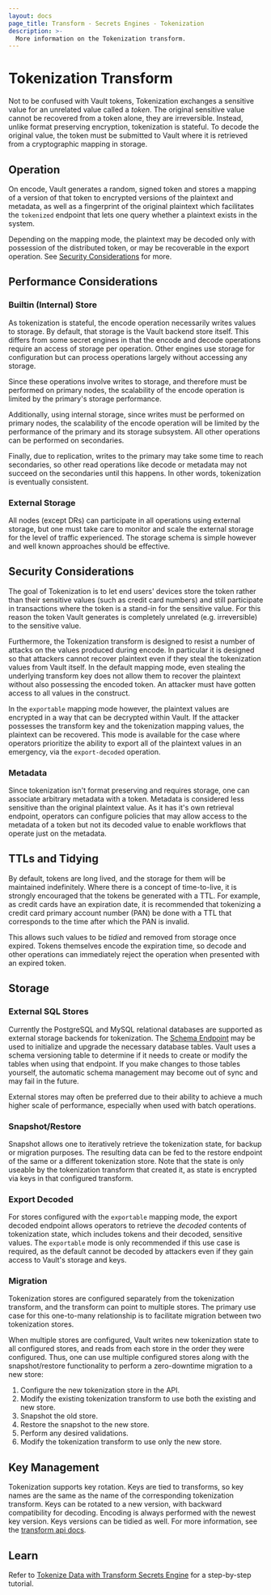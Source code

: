 ```yaml
---
layout: docs
page_title: Transform - Secrets Engines - Tokenization
description: >-
  More information on the Tokenization transform.
---
```


# Tokenization Transform

Not to be confused with Vault tokens, Tokenization exchanges a
sensitive value for an unrelated value called a _token_. The original sensitive
value cannot be recovered from a token alone, they are irreversible. Instead,
unlike format preserving encryption, tokenization is stateful. To decode the
original value, the token must be submitted to Vault where it is
retrieved from a cryptographic mapping in storage.

## Operation

On encode, Vault generates a random, signed token and stores a mapping of a
version of that token to encrypted versions of the plaintext and metadata, as
well as a fingerprint of the original plaintext which facilitates the `tokenized`
endpoint that lets one query whether a plaintext exists in the system.

Depending on the mapping mode, the plaintext may be decoded only with possession
of the distributed token, or may be recoverable in the export operation. See
[Security Considerations](#security-considerations) for more.

## Performance Considerations

### Builtin (Internal) Store

As tokenization is stateful, the encode operation necessarily writes values to
storage. By default, that storage is the Vault backend store itself. This
differs from some secret engines in that the encode and decode operations require
an access of storage per operation. Other engines use storage for configuration
but can process operations largely without accessing any storage.

Since these operations involve writes to storage, and therefore must be performed
on primary nodes, the scalability of the encode operation is limited by the
primary's storage performance.

Additionally, using internal storage, since writes must be performed on primary
nodes, the scalability of the encode operation will be limited by the performance
of the primary and its storage subsystem. All other operations can be performed
on secondaries.

Finally, due to replication, writes to the primary may take some time to reach
secondaries, so other read operations like decode or metadata may not succeed on
the secondaries until this happens. In other words, tokenization is eventually
consistent.

### External Storage

All nodes (except DRs) can participate in all operations using external storage,
but one must take care to monitor and scale the external storage for the level of
traffic experienced. The storage schema is simple however and well known approaches
should be effective.

## Security Considerations

The goal of Tokenization is to let end users' devices store the token rather than
their sensitive values (such as credit card numbers) and still participate in
transactions where the token is a stand-in for the sensitive value. For this reason
the token Vault generates is completely unrelated (e.g. irreversible) to the
sensitive value.

Furthermore, the Tokenization transform is designed to resist a number of attacks
on the values produced during encode. In particular it is designed so that
attackers cannot recover plaintext even if they steal the tokenization values
from Vault itself. In the default mapping mode,
even stealing the underlying transform key does not allow them to recover
the plaintext without also possessing the encoded token. An attacker must have
gotten access to all values in the construct.

In the `exportable` mapping mode however, the plaintext values are encrypted
in a way that can be decrypted within Vault. If the attacker possesses the
transform key and the tokenization mapping values, the plaintext can be
recovered. This mode is available for the case where operators prioritize the
ability to export all of the plaintext values in an emergency, via the
`export-decoded` operation.

### Metadata

Since tokenization isn't format preserving and requires storage, one can associate
arbitrary metadata with a token. Metadata is considered less sensitive than the
original plaintext value. As it has it's own retrieval endpoint, operators can
configure policies that may allow access to the metadata of a token but not
its decoded value to enable workflows that operate just on the metadata.

## TTLs and Tidying

By default, tokens are long lived, and the storage for them will be maintained
indefinitely. Where there is a concept of time-to-live, it is strongly encouraged
that the tokens be generated with a TTL. For example, as credit cards
have an expiration date, it is recommended that tokenizing a credit card
primary account number (PAN) be done with a TTL that corresponds to the time
after which the PAN is invalid.

This allows such values to be _tidied_ and removed from storage once expired.
Tokens themselves encode the expiration time, so decode and other operations
can immediately reject the operation when presented with an expired token.

## Storage

### External SQL Stores

Currently the PostgreSQL and MySQL relational databases are supported as
external storage backends for tokenization.
The [Schema Endpoint](../../../api-docs/secret/transform#create-update-store-schema)
may be used to initialize and upgrade the necessary database tables. Vault uses
a schema versioning table to determine if it needs to create or modify the
tables when using that endpoint. If you make changes to those tables yourself,
the automatic schema management may become out of sync and may fail in the future.

External stores may often be preferred due to their ability to achieve a much
higher scale of performance, especially when used with batch operations.

### Snapshot/Restore

Snapshot allows one to iteratively retrieve the tokenization state, for
backup or migration purposes. The resulting data can be fed to the restore
endpoint of the same or a different tokenization store. Note that the state
is only useable by the tokenization transform that created it, as state is
encrypted via keys in that configured transform.

### Export Decoded

For stores configured with the `exportable` mapping mode, the export decoded
endpoint allows operators to retrieve the _decoded_ contents of tokenization
state, which includes tokens and their decoded, sensitive values. The
`exportable` mode is only recommended if this use case is required, as the default
cannot be decoded by attackers even if they gain access to Vault's storage and
keys.

### Migration

Tokenization stores are configured separately from the tokenization transform,
and the transform can point to multiple stores. The primary use case for this
one-to-many relationship is to facilitate migration between two tokenization
stores.

When multiple stores are configured, Vault writes new tokenization state to all
configured stores, and reads from each store in the order they were configured.
Thus, one can use multiple configured stores along with the snapshot/restore
functionality to perform a zero-downtime migration to a new store:

1. Configure the new tokenization store in the API.
1. Modify the existing tokenization transform to use both the existing and new
   store.
1. Snapshot the old store.
1. Restore the snapshot to the new store.
1. Perform any desired validations.
1. Modify the tokenization transform to use only the new store.

## Key Management

Tokenization supports key rotation. Keys are tied to transforms, so key
names are the same as the name of the corresponding tokenization transform.
Keys can be rotated to a new version, with backward compatibility for
decoding. Encoding is always performed with the newest key version. Keys versions
can be tidied as well. For more information, see the [transform api docs](../../../api-docs/secret/transform).

## Learn

Refer to [Tokenize Data with Transform Secrets
Engine](https://learn.hashicorp.com/tutorials/vault/tokenization) for a
step-by-step tutorial.
